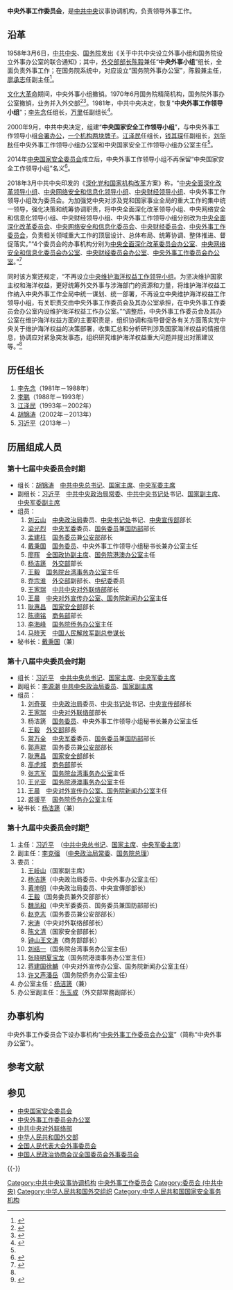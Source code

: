 {{Infobox PRCG
|中共机构名称 = 中央外事工作委员会
|标志1 = Danghui.svg
|人员名称 = 组成人员
|职位1 = 主任
|人员1 = [[习近平|习近平]]
|职位2 = 副主任
|人员2 = [[李克强|李克强]]
|职位3 = 办公室主任
|人员3 = [[杨洁篪|杨洁篪]]
|职位4 = 秘書長
|人员4 = [[杨洁篪|杨洁篪]]
|上级机构 = [[中国共产党中央委员会|中国共产党中央委员会]]
|机构类型 = [[中共中央|中共中央]]议事协调机构
|办事机构 = [[中央外事工作委员会办公室|中央外事工作委员会办公室]]
|地址1 = [[北京市|北京市]]
|A = {{ROC}}
|a = [[國家安全會議_(中華民國)|国家安全会议]]
}}{{中国政治}}

'''中央外事工作委员会'''，是[[中国共产党中央委员会|中共中央]]议事协调机构，负责领导外事工作。

==沿革==
1958年3月6日，[[中国共产党中央委员会|中共中央]]、[[中华人民共和国国务院|国务院]]发出《关于中共中央设立外事小组和国务院设立外事办公室的联合通知》；其中，[[中华人民共和国外交部|外交部部长]][[陈毅|陈毅]]兼任“'''中央外事小组'''”组长，全面负责外事工作；在国务院系统中，对应设立“国务院外事办公室”，陈毅兼主任，[[廖承志|廖承志]]任副主任<ref>{{Cite web|url=http://www.sxfao.gov.cn/wsbc-jgzn/erji-cwb-jj.jsp?urltype=tree.TreeTempUrl&wbtreeid=54|title=历史沿革|accessdate=2018-11-02|publisher=[[陕西省人民政府|陕西省人民政府]]外事办公室|archiveurl=https://web.archive.org/web/20100514142944/http://www.sxfao.gov.cn/wsbc-jgzn/erji-cwb-jj.jsp?urltype=tree.TreeTempUrl&wbtreeid=54|archivedate=2010-05-14|dead-url=yes}}</ref>。

[[文化大革命|文化大革命]]期间，中央外事小组撤销。1970年6月国务院精简机构，国务院外事办公室撤销，业务并入外交部<ref>{{Cite web|url=http://dangshi.people.com.cn/GB/138900/15471928.html|title=吴凡吾：“外交家”陈毅重视民间外交|accessdate=2018-11-02|date=2011-08-22|publisher=人民网}}</ref><ref>{{Cite web|url=http://news.163.com/05/0525/18/1KK9NCRS00011247.html|title="文革"大办"五七"干校　源自毛泽东"五七指示"|accessdate=2018-11-02|date=2005-05-25|publisher=网易|archive-url=https://web.archive.org/web/20181126005833/http://news.163.com/05/0525/18/1KK9NCRS00011247.html|archive-date=2018-11-26|dead-url=yes}}</ref>。1981年，中共中央决定，恢复“'''中央外事工作领导小组'''”；[[李先念|李先念]]任组长，[[万里|万里]]任副组长<ref name="shy">{{Cite web|url=http://news.takungpao.com/mainland/focus/2013-09/1887233.html|title=外事安全海权三办合一  确保中国海洋权益|accessdate=2018-11-02|date=2013-09-06|publisher=大公网}}</ref>。

2000年9月，中共中央决定，组建“'''中央国家安全工作领导小组'''”，与中央外事工作领导小组[[合署办公|合署办公]]，[[一个机构两块牌子|一个机构两块牌子]]。[[江泽民|江泽民]]任组长，[[钱其琛|钱其琛]]任副组长，[[刘华秋|刘华秋]]任中央外事工作领导小组办公室和中央国家安全工作领导小组办公室主任<ref name="shy" />。

2014年[[中央国家安全委员会|中央国家安全委员会]]成立后，中央外事工作领导小组不再保留“中央国家安全工作领导小组”名义<ref>{{Cite web |url = http://i.ifeng.com/news/dalu/news?cid=0&aid=79423469 |title = 媒体：两大超级机构相继运作 栗战书掌国安办 |author =  |date = 2014-03-07 |publisher = 凤凰网 |language =  |accessdate =  |quote =  |archive-date = 2018-11-06 |archive-url = https://web.archive.org/web/20181106053316/https://i.ifeng.com/news/dalu/news?cid=0&aid=79423469 |dead-url = no }}</ref>。

2018年3月中共中央印发的《[[深化党和国家机构改革|深化党和国家机构改革]]方案》称，“[[中央全面深化改革委员会|中央全面深化改革领导小组]]、[[中央网络安全和信息化委员会|中央网络安全和信息化领导小组]]、[[中央财经委员会|中央财经领导小组]]、中央外事工作领导小组改为委员会。为加强党中央对涉及党和国家事业全局的重大工作的集中统一领导，强化决策和统筹协调职责，将中央全面深化改革领导小组、中央网络安全和信息化领导小组、中央财经领导小组、中央外事工作领导小组分别改为[[中央全面深化改革委员会|中央全面深化改革委员会]]、[[中央网络安全和信息化委员会|中央网络安全和信息化委员会]]、[[中央财经委员会|中央财经委员会]]、[[中央外事工作委员会|中央外事工作委员会]]，负责相关领域重大工作的顶层设计、总体布局、统筹协调、整体推进、督促落实。”“4个委员会的办事机构分别为[[中央全面深化改革委员会办公室|中央全面深化改革委员会办公室]]、[[中央网络安全和信息化委员会办公室|中央网络安全和信息化委员会办公室]]、[[中央财经委员会办公室|中央财经委员会办公室]]、[[中央外事工作委员会办公室|中央外事工作委员会办公室]]。”<ref name="fangan">{{Cite web|url=http://www.xinhuanet.com/2018-03/21/c_1122570517.htm|title=中共中央印发《深化党和国家机构改革方案》|date=2018-03-21|publisher=新华网|accessdate=2018-03-21|archive-date=2020-05-30|archive-url=https://web.archive.org/web/20200530162114/http://www.xinhuanet.com/2018-03/21/c_1122570517.htm|dead-url=yes}}</ref>

同时该方案还规定，“不再设立[[中央维护海洋权益工作领导小组|中央维护海洋权益工作领导小组]]。为坚决维护国家主权和海洋权益，更好统筹外交外事与涉海部门的资源和力量，将维护海洋权益工作纳入中央外事工作全局中统一谋划、统一部署，不再设立中央维护海洋权益工作领导小组，有关职责交由中央外事工作委员会及其办公室承担，在中央外事工作委员会办公室内设维护海洋权益工作办公室。”“调整后，中央外事工作委员会及其办公室在维护海洋权益方面的主要职责是，组织协调和指导督促各有关方面落实党中央关于维护海洋权益的决策部署，收集汇总和分析研判涉及国家海洋权益的情报信息，协调应对紧急突发事态，组织研究维护海洋权益重大问题并提出对策建议等。”<ref name="fangan" />

==历任组长==
#[[李先念|李先念]]（1981年－1988年）
#[[李鹏|李鹏]]（1988年－1993年）
#[[江泽民|江泽民]]（1993年－2002年）
#[[胡锦涛|胡锦涛]]（2002年－2013年）
#[[习近平|习近平]]（2013年－）

==历届组成人员==

===第十七届中央委员会时期===
*组长：[[胡锦涛|胡锦涛]]　[[中国共产党中央委员会总书记|中共中央总书记]]、[[中华人民共和国主席|国家主席]]、[[中央军委主席|中央军委主席]] 
*副组长：[[习近平|习近平]]　[[中国共产党中央政治局常务委员会|中共中央政治局常委]]、[[中国共产党中央书记处|中共中央书记处]]书记、[[中华人民共和国副主席|国家副主席]]、[[中央军委副主席|中央军委副主席]]
*组员：
*#[[刘云山|刘云山]]　[[中央政治局|中央政治局]]委员、[[中国共产党中央书记处|中央书记处]]书记、[[中共中央宣传部|中央宣传部]]部长
*#[[梁光烈|梁光烈]]　[[中央军事委员会|中央军委]]委员、[[国务委员|国务委员]]兼[[中华人民共和国国防部|国防部]]部长
*#[[孟建柱|孟建柱]]　[[国务委员|国务委员]]兼[[中华人民共和国公安部|公安部]]部长
*#[[戴秉国|戴秉国]]　[[国务委员|国务委员]]、中央外事工作领导小组秘书长兼办公室主任
*#[[廖晖|廖晖]]　[[中国人民政治协商会议全国委员会副主席|全国政协副主席]]、[[国务院港澳事务办公室|国务院港澳办公室]]主任
*#[[杨洁篪|杨洁篪]]　[[中华人民共和国外交部|外交部]]部长 
*#[[王毅|王毅]]　[[国务院台湾事务办公室|国务院台湾事务办公室]]主任
*#[[乔宗淮|乔宗淮]]　[[中华人民共和国外交部|外交部]]副部长、[[中纪委|中纪委]]委员
*#[[王家瑞|王家瑞]]　[[中共中央对外联络部|中共中央对外联络部]]部长
*#[[王晨_(政治人物)|王晨]]　[[国务院新闻办公室|中央对外宣传办公室、国务院新闻办公室]]主任 
*#[[耿惠昌|耿惠昌]]　[[中华人民共和国国家安全部|国家安全部]]部长 
*#[[陈德铭|陈德铭]]　[[中华人民共和国商务部|商务部]]部长 
*#[[李海峰|李海峰]]　[[国务院侨务办公室|国务院侨务办公室]]主任 
*#[[马晓天|马晓天]]　[[中国人民解放军总参谋部|中国人民解放军副总参谋长]]
*秘书长：[[戴秉国|戴秉国]]（兼）

===第十八届中央委员会时期===
*组长：[[习近平|习近平]]　[[中国共产党中央委员会总书记|中共中央总书记]]、[[中华人民共和国主席|国家主席]]、[[中央军委主席|中央军委主席]] 
*副组长：[[李源潮|李源潮]] [[中国共产党中央政治局|中共中央政治局委员]]、[[中华人民共和国副主席|国家副主席]]
*组员：
*#[[刘奇葆|刘奇葆]]　[[中共中央政治局|中央政治局]]委员、[[中国共产党中央书记处|中央书记处]]书记、[[中共中央宣传部|中央宣传部]]部长
*#[[王家瑞|王家瑞]]　[[中共中央对外联络部|中央对外联络部]]部长
*#杨洁篪　[[国务委员|国务委员]]、中央外事工作领导小组秘书长兼办公室主任
*#[[王毅|王毅]]　[[中华人民共和国外交部|外交部]]部長
*#[[常万全|常万全]]　[[中央军事委员会|中央军委]]委员、[[国务委员|国务委员]]兼[[中华人民共和国国防部|国防部]]部长
*#[[郭声琨|郭声琨]]　国务委员兼[[中华人民共和国公安部|公安部]]部长
*#[[耿惠昌|耿惠昌]]　[[中华人民共和国国家安全部|国家安全部]]部长
*#[[高虎城|高虎城]]　[[中华人民共和国商务部|商务部]]部长
*#[[张志军_(1953年)|张志军]]　[[国务院台湾事务办公室|国务院台湾事务办公室]]主任
*#[[王光亚|王光亚]]　[[国务院港澳事务办公室|国务院港澳事务办公室]]主任
*#[[王晨_(政治人物)|王晨]]　[[国务院新闻办公室|中央对外宣传办公室、国务院新闻办公室]]主任
*#[[裘援平|裘援平]]　[[国务院侨务办公室|国务院侨务办公室]]主任
*秘书长：[[杨洁篪|杨洁篪]]（兼）

===第十九届中央委员会时期<ref>{{Cite web|url=https://www.thepaper.cn/newsDetail_forward_2131634|title=中央外事工作委员会领导层出炉|accessdate=2018-05-15|date=2018-05-15|publisher=澎湃新闻}}</ref>===

#主任：[[习近平|习近平]]　（[[中国共产党中央委员会总书记|中共中央总书记]]、[[中华人民共和国主席|国家主席]]、[[中央军委主席|中央军委主席]]） 
#副主任：[[李克强|李克强]]  （[[中国共产党中央政治局常务委员会|中央政治局常委]]、[[中华人民共和国国务院总理|国务院总理]]）
#委员：
##[[王岐山|王岐山]]（国家副主席）
##[[杨洁篪|杨洁篪]]（中央政治局委员、中央外事办公室主任）
##[[黄坤明|黄坤明]]（中央政治局委员、中央宣傳部部长）
##[[王毅|王毅]]（国务委员兼外交部部长）
##[[魏凤和|魏凤和]]（中央军委委员、国务委员兼国防部部长)
##[[赵克志|赵克志]]（国务委员兼公安部部长）
##[[宋涛_(外交官)|宋涛]]（中央对外联络部部长）
##[[陈文清|陈文清]]（国家安全部部长）
##[[钟山_(官员)|钟山]]{{to}}[[王文涛|王文涛]]（商务部部长）
##[[刘结一|刘结一]]（国务院台湾事务办公室主任）
##[[张晓明|张晓明]]{{to}}[[夏宝龙|夏宝龙]]（国务院港澳事务办公室主任）
##[[蒋建国_(政治人物)|蒋建国]]{{to}}[[徐麟_(共和国)|徐麟]]（中央对外宣传办公室、国务院新闻办公室主任）
##[[许又声|许又声]]{{to}}[[潘岳_(1960年)|潘岳]]（国务院侨务办公室主任）
#办公室主任：[[杨洁篪|杨洁篪]]（兼）  
#办公室副主任：[[乐玉成|乐玉成]]（外交部常務副部长）

==办事机构==
中央外事工作委员会下设办事机构“[[中央外事工作委员会办公室|中央外事工作委员会办公室]]”（简称“中央外事办公室”）。

== 参考文献 ==
{{Reflist|30em}}

== 参见 ==
{{Portal|中国共产党|中华人民共和国|国际关系}}
* [[中央国家安全委员会|中央国家安全委员会]]
* [[中央外事工作委员会办公室|中央外事工作委员会办公室]]
* [[中共中央对外联络部|中共中央对外联络部]]
* [[中华人民共和国外交部|中华人民共和国外交部]]
* [[全国人民代表大会外事委员会|全国人民代表大会外事委员会]]
* [[中国人民政治协商会议全国委员会外事委员会|中国人民政治协商会议全国委员会外事委员会]]

{{-}}
{{中国共产党中央委员会}}
{{中华人民共和国外交}}

[[Category:中共中央议事协调机构|Category:中共中央议事协调机构]]
[[Category:中央外事工作委员会|]]
[[Category:委员会_(中共中央)|Category:委员会 (中共中央)]]
[[Category:中华人民共和国外交组织|Category:中华人民共和国外交组织]]
[[Category:中华人民共和国国家安全事务机构|Category:中华人民共和国国家安全事务机构]]